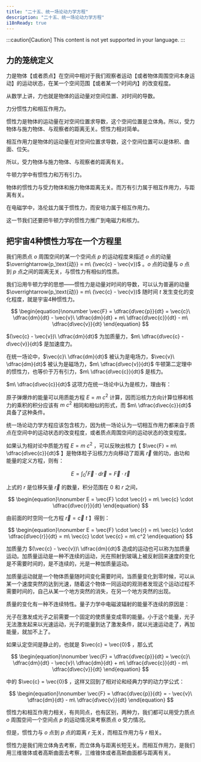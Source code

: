 ```yaml
---
title: "二十五、统一场论动力学方程"
description: "二十五、统一场论动力学方程"
i18nReady: true
---
```


:::caution[Caution]
This content is not yet supported in your language.
:::


## 力的笼统定义

力是物体【或者质点】在空间中相对于我们观察者运动【或者物体周围空间本身运动】的运动状态，在某一个空间范围【或者某一个时间内】的改变程度。

从数学上讲，力也就是物体的运动量对空间位置、对时间的导数。

力分惯性力和相互作用力。

惯性力是物体的运动量在对空间位置求导数，这个空间位置是立体角。所以，受力物体与施力物体、与观察者的距离无关。惯性力相对简单。

相互作用力是物体的运动量在对空间位置求导数，这个空间位置可以是体积、曲面、位矢。

所以，受力物体与施力物体、与观察者的距离有关。

牛顿力学中有惯性力和万有引力。

物体的惯性力与受力物体和施力物体距离无关。而万有引力属于相互作用力，与距离有关。

在电磁学中，洛伦兹力属于惯性力，而安培力属于相互作用力。

这一节我们还要把牛顿力学的惯性力推广到电磁力和核力。


## 把宇宙4种惯性力写在一个方程里

我们用质点 $o$ 周围空间的某一个空间点 $p$ 的运动程度来描述 $o$ 点的动量 $\overrightarrow{p_\text{动}} = m\ (\vec{c} - \vec{v})$ 。$o$ 点的动量与 $o$ 点到 $p$ 点之间的距离无关，与惯性力有相似的性质。

我们沿用牛顿力学的思想­——惯性力是动量对时间的导数，可以认为普遍的动量 $\overrightarrow{p_\text{动}} = m\ (\vec{c} - \vec{v})$ 随时间 $t$ 发生变化的变化程度，就是宇宙4种惯性力。

$$
\begin{equation}\nonumber
\vec{F} = \dfrac{d\vec{p}}{dt} = \vec{c}\ \dfrac{dm}{dt} - \vec{v}\ \dfrac{dm}{dt} + m\ \dfrac{d\vec{c}}{dt} - m\ \dfrac{d\vec{v}}{dt}
\end{equation}
$$

$(\vec{c} - \vec{v})\ \dfrac{dm}{dt}$ 为加质量力，$m\ \dfrac{d\vec{c} - d\vec{v}}{dt}$ 是加速度力。

在统一场论中，$\vec{c}\ \dfrac{dm}{dt}$ 被认为是电场力，$\vec{v}\ \dfrac{dm}{dt}$ 被认为是磁场力，$m\ \dfrac{d\vec{v}}{dt}$ 牛顿第二定理中的惯性力，也等价于万有引力，$m\ \dfrac{d\vec{c}}{dt}$ 是核力。

$m\ \dfrac{d\vec{c}}{dt}$ 这项力在统一场论中认为是核力，理由有：

原子弹爆炸的能量可以用质能方程 $E = m\ c^2$ 计算，因而沿核力方向计算位移和核力的乘积的积分应该有 $m\ c^2$ 相同和相似的形式，而 $m\ \dfrac{d\vec{c}}{dt}$ 具备了这种条件。

统一场论动力学方程应该包含核力，因为统一场论认为一切相互作用力都来自于质点在空间中的运动状态的改变程度，或者质点周围空间的运动状态的改变程度。

如果认为相对论中质能方程 $E = m\ c^2$ ，可以反映出核力【 $\vec{F} = m\ \dfrac{d\vec{c}}{dt}$ 】是物体粒子沿核力方向移动了距离 $\vec{r}$ 做的功，由功和能量的定义方程，则有：

$$
\begin{equation}\nonumber
E = \int_0^r \vec{F} \cdot d\vec{r} = \vec{F} \cdot \vec{r}
\end{equation}
$$

上式的 $r$ 是位移矢量 $\vec{r}$ 的数量，积分范围在 $0$ 和 $r$ 之间，

$$
\begin{equation}\nonumber
E = \vec{F} \cdot \vec{r} = m\ \vec{c} \cdot \dfrac{d\vec{r}}{dt}
\end{equation}
$$

由前面的时空同一化方程 $\vec{r} = \vec{c}\ t$ 】得到：

$$
\begin{equation}\nonumber
E = \vec{F} \cdot \vec{r} = m\ \vec{c} \cdot \dfrac{d\vec{r}}{dt} = m\ \vec{c} \cdot \vec{c} = m\ c^2
\end{equation}
$$

加质量力 $(\vec{c} - \vec{v})\ \dfrac{dm}{dt}$ 造成的运动也可以称为加质量运动。加质量运动是一种不连续的运动，光在照射到玻璃上被反射回来速度的变化是不需要时间的，是不连续的，光是一种加质量运动。

加质量运动就是一个物体质量随时间变化需要时间，当质量变化到零时候，可以从某一个速度突然的达到光速，随着这个物体一同运动的观测者发现这个运动过程不需要时间的，自己从某一个地方突然的消失，在另一个地方突然的出现。

质量的变化有一种不连续特性。量子力学中电磁波辐射的能量不连续的原因是：

光子在激发成光子之前需要一个固定的使质量变成零的能量。小于这个能量，光子无法激发起来以光速运动，光子的能量到达了激发条件，就以光速运动走了，再加能量，就加不上了。

如果认定空间是静止的，也就是 $\vec{c} = \vec{0}$ ，那么式

$$
\begin{equation}\nonumber
\vec{F} = \dfrac{d\vec{p}}{dt} = \vec{c}\ \dfrac{dm}{dt} - \vec{v}\ \dfrac{dm}{dt} + m\ \dfrac{d\vec{c}}{dt} - m\ \dfrac{d\vec{v}}{dt}
\end{equation}
$$

中的 $\vec{c} = \vec{0}$ ，这样又回到了相对论和经典力学的动力学公式：

$$
\begin{equation}\nonumber
\vec{F} = \dfrac{d\vec{p}}{dt} = - \vec{v}\ \dfrac{dm}{dt} - m\ \dfrac{d\vec{v}}{dt}
\end{equation}
$$

惯性力和相互作用力相关，有共同点，也有区别，两种力，我们都可以用受力质点 $o$ 周围空间一个空间点 $p$ 的运动情况来考察质点 $o$ 受力情况。

但是，惯性力与 $o$ 点到 $p$ 点的距离 $r$ 无关，而相互作用力与 $r$ 相关。

惯性力是我们用立体角去考察，而立体角与距离长短无关。而相互作用力，是我们用三维锥体或者高斯曲面去考察，三维锥体或者高斯曲面都与距离有关。
